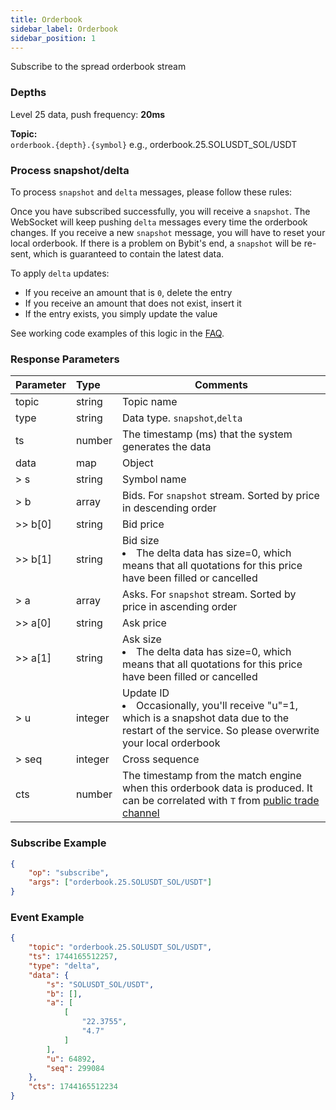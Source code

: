 ```yaml
---
title: Orderbook
sidebar_label: Orderbook
sidebar_position: 1
---
```


Subscribe to the spread orderbook stream
### Depths
Level 25 data, push frequency: **20ms**<br/>

**Topic:**<br/>
`orderbook.{depth}.{symbol}` e.g., orderbook.25.SOLUSDT_SOL/USDT

### Process snapshot/delta

To process `snapshot` and `delta` messages, please follow these rules:

Once you have subscribed successfully, you will receive a `snapshot`. The WebSocket will keep pushing `delta` messages every time the orderbook changes. If you receive a new `snapshot` message, you will have to reset your local orderbook. If there is a problem on Bybit's end, a `snapshot` will be re-sent, which is guaranteed to contain the latest data.

To apply `delta` updates:

* If you receive an amount that is `0`, delete the entry
* If you receive an amount that does not exist, insert it
* If the entry exists, you simply update the value

See working code examples of this logic in the [FAQ](https://bybit-exchange.github.io/docs/faq#how-can-i-process-websocket-snapshot-and-delta-messages).

### Response Parameters
| Parameter | Type | Comments|
|:----- |:-----|----- |
|topic |string |Topic name |
|type |string |Data type. `snapshot`,`delta` |
|ts |number |The timestamp (ms) that the system generates the data |
|data |map |Object |
|> s |string |Symbol name |
|> b |array |Bids. For `snapshot` stream. Sorted by price in descending order  |
|>> b[0] |string |Bid price |
|>> b[1] |string |Bid size <li>The delta data has size=0, which means that all quotations for this price have been filled or cancelled</li>|
|> a |array |Asks. For `snapshot` stream. Sorted by price in ascending order  |
|>> a[0] |string |Ask price |
|>> a[1] |string |Ask size <li>The delta data has size=0, which means that all quotations for this price have been filled or cancelled</li> |
|> u |integer |Update ID<li>Occasionally, you'll receive "u"=1, which is a snapshot data due to the restart of the service. So please overwrite your local orderbook</li>|
|> seq |integer |Cross sequence|
|cts |number |The timestamp from the match engine when this orderbook data is produced. It can be correlated with `T` from [public trade channel](trade#) |

### Subscribe Example

```json
{
    "op": "subscribe",
    "args": ["orderbook.25.SOLUSDT_SOL/USDT"]
}
```

### Event Example
```json
{
    "topic": "orderbook.25.SOLUSDT_SOL/USDT",
    "ts": 1744165512257,
    "type": "delta",
    "data": {
        "s": "SOLUSDT_SOL/USDT",
        "b": [],
        "a": [
            [
                "22.3755",
                "4.7"
            ]
        ],
        "u": 64892,
        "seq": 299084
    },
    "cts": 1744165512234
}
```
